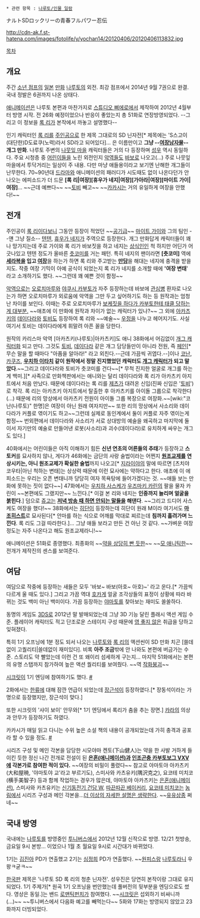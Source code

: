  * 관련 항목 : [[나루토/인물 일람]]

ナルトSDロックリーの青春フルパワー忍伝

http://cdn-ak.f.st-hatena.com/images/fotolife/y/yochan14/20120406/20120406113832.jpg

[[목차]]
== 개요 ==
주간 [[소년 점프]]의 [[일본]] [[만화]] [[나루토]]의 외전. 최강 점프에서 2014년 9월 7권으로 완결. 국내 정발은 6권까지 나온 상태다.

[[애니메이션]]은 나루토 본편과 마찬가지로 [[스튜디오 삐에로]]에서 제작하여 2012년 4월부터 방영 시작. 전 26화 예정이었으나 반응이 좋았는지 총 51화로 연장방영되었다. --그리고 이 정보을 [[록 리]]가 본작에서 까놓고 설명했다--

인기 캐릭터인 [[록 리]]를 [[주인공]]으로 한 제목 그대로의 SD 닌자전[* 제목에는 'S스고이 (대단한)D도료쿠(노력)라서 SD라고 되어있다]... 은 이름만이고 '''그냥 --[[여장남자]]물-- 개그 만화'''. 나루토 주변의 [[나뭇잎 마을]] 캐릭터들은 거의 다 등장하며 [[성우]] 역시 동일하다. 주요 시청층 중 [[어린이]]들을 노린 외전인지 [[오로치마루(나루토)|악]][[야쿠시 카부토|역]]들도 [[바보]]로 나오고(...) 주로 나뭇잎 마을에서 투닥거리는 일상이 주 내용. 다만 마냥 애들용이라고 보기엔 난해한 개그들이 난무한다. 70~90년대 [[드라마]]와 애니메이션의 패러디가 시도때도 없이 나온다던가 안 나오는 에피소드가 더 드문 '''[록 리|여장][휴우가 네지|여장][가아라|여장][마이트 가이|여장]'''... ~~근데 예쁘다~~ ~~[[토비(나루토)|토비]] 빼고~~ ~~[[하타케 카카시|카카시]]는 거의 유일하게 여장을 안했다!~~

== 전개 ==
주인공이 [[록 리]]이다보니 그동안 등장이 적었던 ~~[[공기]]급~~ [[마이트 가이]]와 그의 팀인 --얜 그냥 질소-- [[텐텐(나루토)|텐텐]], [[휴우가 네지]]가 주역으로 등장한다. 개그 만화답게 캐릭터들이 꽤나 망가지는데 주로 가이와 록 리가 바보짓을 하고 네지는 [[상식인]]인 척 하지만 어딘가 어긋나있고 텐텐 정도가 올바른 [[츳코미]]를 거는 패턴. 특히 네지의 팬이라면 '''[츳코미]''' 역에 '''[[세라복]]을 입고 [[여장]]'''을 하는가 하면 록 리와 주고받는 '''[[만담]]'''을 해대는 네지에 충격을 받을지도. 작중 여장 기믹이 아예 공식이 되었는지 록 리가 네지를 소개할 때에 ''''여장 변태'''' 라고 소개하기도 했다. ~~그런데 꽤 예쁜 것이 함정~~

[[악역]]으로는 [[오로치마루(나루토)|오로치마루]]와 [[야쿠시 카부토]]가 자주 등장하는데 바보에 [[관심병]] 환자로 나오는가 하면 오로치마루가 외로움에 악역을 그만 두고 싶어하기도 하는 등 원작과는 엄청난 차이를 보인다. 이때는 주로 오로치마루가 [[츳코미|보케짓을 하다가 카부토한테 태클 당하는 게 대부분.]]  ~~애초에 이 만화에 원작과 차이가 없는 캐릭터가 있나?~~ 그 외에 [[아카츠키(나루토)|아카츠키]]의 [[데이다라]]와 [[토비(나루토)|토비]]도 등장하여 록 리와 ~~예술~~ [[우정]]을 나누고 헤어지기도. 사실 여기서 토비는 데이다라에게 휘말려 아픈 꼴을 당한다.

원작의 카리스마 악역 [아카츠키(나루토)|아카츠키]도 애니 38화에서 어김없이 [[개그 캐릭터]]화 되고 만다. 그것도 [[토비(나루토)|토비]], [[데이다라]] 같은 개그 담당들만이 아니라 전원, 즉 [[페인(나루토)|페인]][* 무슨 말을 할 때마다 "아픔을 알아라!" 라고 외친다.--근데 가끔씩 귀엽다.--]이나 [[코난(나루토)|코난]], [[카쿠즈]], '''[[우치하 이타치]] 같이 원작에서 정말 진지했었던 캐릭터도 [[개그 캐릭터]]가 되고 말았다'''.~~그리고 데이다라와 토비가 츳코미를 건다~~[* 무척 진지한 얼굴로 개그를 하는 게 백미.][* 사족으로 만화책판에서는 애니와는 달리 데이다라와 록 리가 아카츠키 아지트에서 처음 만났다. 때문에 데이다라는 록 리를 [[제츠(나루토)|제츠]]가 대려온 신입(진짜 신입은 '[[토비]]')로 착각. 록 리는 아카츠키 아지트에서 탈출한 후 아카츠키를 아이돌 그룹으로 착각한다(...) 때문에 리의 망상에서 아카츠키 전원이 아이돌 그룹 복장으로 여장화.~~[wiki:"코난(나루토)" 한명]은 여장이 아닌 원래 여자지만~~ 또한 리의 망상에서 사소리와 데이다라가 커플로 엮이기도 하고~~그런데 실제로 동인계에서 둘이 커플로 자주 엮이는게 함정~~ 번외편에서 데이다라와 사소리가 서로 상대방의 예술을 왜곡하고 마지막에 둘이서 자기만의 예술로 만들어낸 로봇(사소리)과 괴수(데이다라)로 유치하게 싸우는 개그도 있다.]

40화에서는 어린이들은 아직 이해하기 힘든 '''신년 연초의 어른들의 추태'''가 등장하고 '''스토커'''를 묘사하지 않나, 게다가 46화에는 금단의 사랑 술법이라는 어쩐지 '''[[원조교제]]를 연상시키는, 아니 원조교제가 확실한 술법'''까지 나오고[* [[지라이야(나루토)|지라이야]]의 말에 따르면 [츠치야 코우타|아닌 척하는 변태]는 상상력 때문에 이런 묘사에는 약하다고 한다. 애초에 이 에피소드는 우리는 오픈 변태니까 당당히 여자 목욕탕에 들어가겠다는 것. ~~애들 보는 만화에 못하는 짓이 없다~~] 47화에서는 [[우치하 사스케]]가 [[우즈마키 카린]]의 팔을 물자 카린이 ~~본편에도 그랬지만~~ 느낀다.[* 이걸 본 리와 네지는 '''인중까지 늘리며 얼굴을 붉힌다'''.] 덤으로 [[쥬고]]는 '''[[욕설|저녁 방송 때 하면 안되는 말]]들을 해댄다'''. ~~그리고 드디어 사스케도 여장을 했다!~~ 38화에서는 [[히단]]이 등장하는데 히단이 원래 M이라 여기서도 '''[[마조히즘|마조히스트]]'''로 묘사된다[* 안마를 하는 식으로 어깨를 막대로 찌르는데 '''침까지 흘려가며 느낀다'''. 록 리도 그걸 따라한다.]... 그냥 애들 보라고 만든 건 아닌 것 같다. ~~가벼운 여장 정도는 자주 나온다고 해도 원조교제라니!~~

애니메이션은 51화로 종영했다. 최종화의 ~~[[약빨다|약을 상당히 빤 듯한]]~~ ~~[[은혼|모 애니]]틱한~~전개가 제작진의 센스를 보여준다.
== 여담 ==
여담으로 작중에 등장하는 새들은 모두 '바보~ 바보(아호~ 아호)~' 라고 운다.[* 가끔씩 다르게 울 때도 있다.] 그리고 가끔 역대 [[호카게]] 얼굴 조각상들의 표정이 상황에 따라 바뀌는 것도 백미 아닌 백미이다. 가끔 등장하는 [[야마토(나루토)|야마토]]를 찾아보는 재미도 쏠쏠하다.

동명의 게임도 [[3DS]]로 2012년 말 발매되었는데 그냥 3D 기능 달린 플래시 액션 게임 수준. 플레이어 캐릭터도 적고 단조로운 스테이지 구성 때문에 [[영 좋지 않다|영 좋지 않은]] 취급을 당하고 잊혀졌다.

특히 1기 오프닝에 1분 정도 되서 나오는 [[우즈마키 나루토|나루토]]와 [[록 리]]의 액션씬이 SD 만화 치곤 [쓸데없이 고퀄리티|쓸데없이 재미있다]. 비록 '''아주 조금'''밖에 안 나와도 본편에 버금가는 수준. 스토리도 약 빨았는데 이런 건 또 왜이리 섬세하게 구는지... 마지막 51화에서는 본편의 유명 스탭까지 참가하여 높은 액션 퀄리티를 보여줬다. ~~역 [[작화붕괴]]~~

[[시크릿(아이돌)|시크릿]]이 1기 엔딩에 참여하기도 했다. [http://news.naver.com/main/read.nhn?mode=LSD&mid=sec&sid1=106&oid=076&aid=0002223441 #]

2화에서는 [[한류]]에 대해 잠깐 언급이 되었는데 [[장근석]]이 등장하였다.[* 장동석이라는 가명으로 등장했지만, 장근석이 맞다.]

또한 시크릿의 '샤이 보이' 안무와[* 1기 엔딩에서 록리가 춤을 추는 장면.] [[카라(아이돌)|카라]]의 의상과 안무가 등장하기도 하였다.

카카시가 매일 읽고 다니는 수위 높은 소설 책의 내용이 공개되었는데 가히 충격과 공포라 할 수 있을 정도. [http://todayhumor.com/?animation_209140 #]

시리즈 구성 및 메인 각본을 담당한 시모야마 켄토(下山健人)는 약을 한 사발 거하게 들이킨 듯한 정신 나간 전개로 전설이 된 '''[[은혼/애니메이션|은혼(애니메이션)]]과 [[인조곤충 카부토보그 VXV]]에 각본가로 참여한 적이 있다.''' ~~여장의 비밀이 풀렸다~~ 참고로 야마토야 아카츠키(大和屋暁, '야마토야 교'라고 부르기도), 스미사와 카츠유키(隅沢克之), 요코테 미치코(横手美智子) 등과 함께 작업하는 경우가 많은데, 야마토야 아카츠키는 [[은혼/애니메이션|은혼(애니메이션)]], 스미사와 카츠유키는 [[신기동전기 건담 W]], [[따끈따끈 베이커리]], [[요코테 미치코]]는 [[농림]]에서 시리즈 구성과 메인 각본을...[[더 이상의 자세한 설명은 생략한다]]. ~~[[유유상종]] 쩌네~~

== 국내 방영 ==
국내에는 [[나루토]]를 방영중인 [[투니버스]]에서 2012년 12월 신작으로 방영. 12/21 첫방송, 금요일 9시 본방... 이었으나 1월 초 월요일 9시로 시간대가 바뀌었다.

1기는 [[김진아]] PD가 연출했고 2기는 [[심정희]] PD가 연출했다. ~~[[원피스(만화)|원피스]]랑 [[나루토]]라니 우왕ㅋ굳ㅋ~~

[[한국]]판 제목은 '나루토 SD 록 리의 청춘 닌자전'. 성우진은 당연히 본작이랑 그대로 유지되었다. 1기 주제가[* 원곡 1기 오프닝을 번안했는데 풀버전의 뒷부분을 엔딩으로도 썼다. 영상은 동일.]는 밴드 [[로맨틱펀치]]가 참여했다. ~~[[시크릿(아이돌)|시크릿]]은 섭외하기 비싸니까(...)~~ ~~투니버스에서 다음화 예고를 빼먹는다~~ 5화와 17화는 방영되지 않았고 23화까지 더빙되었다.
